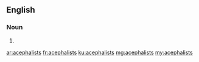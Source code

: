 ==English==

===Noun===
{{head|en}}

# {{plural of|acephalist}}

[[ar:acephalists]]
[[fr:acephalists]]
[[ku:acephalists]]
[[mg:acephalists]]
[[my:acephalists]]